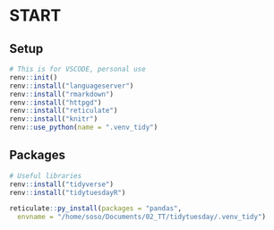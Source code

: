 # START

## Setup
```r
# This is for VSCODE, personal use
renv::init()
renv::install("languageserver")
renv::install("rmarkdown")
renv::install("httpgd")
renv::install("reticulate")
renv::install("knitr")
renv::use_python(name = ".venv_tidy")
```

## Packages
```r
# Useful libraries
renv::install("tidyverse")
renv::install("tidytuesdayR")

reticulate::py_install(packages = "pandas",
  envname = "/home/soso/Documents/02_TT/tidytuesday/.venv_tidy")
```